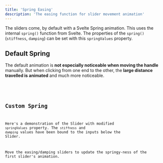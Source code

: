 ```yaml
---
title: 'Spring Easing'
description: 'The easing function for slider movement animation'
---
```







The sliders come, by default with a Svelte Spring animation. This uses the internal
`spring()` function from Svelte. The properties of the `spring()` (`stiffness`, `damping`)
can be set with this `springValues` property.


## Default Spring

The default animation is **not especially noticeable when moving the handle** manually. But when
clicking from one end to the other, the **large distance travelled is animated** and much
more noticeable.

<Demo name="The default spring" client:visible>
  <DefaultEasing client:visible />
  <Code slot="svelte" code={cleanImport(DefaultEasingRaw)} lang="svelte" />
</Demo>






## Custom Spring

Here's a demonstration of the Slider with modified `springValues` property. 
The `stiffness` and `damping` values have been bound to the inputs below the Slider.

Move the easing/damping sliders to update the springy-ness of the first slider's
animation.

<Demo name="Customised Spring Easing" client:visible>
  <VariableEasing client:visible />
</Demo>

<Demo name="Customised Spring Easing" client:visible>
  <Code slot="svelte" code="<RangeSlider springValues={{ stiffness: 0.15, damping: 0.4 }} />" lang="svelte" />
</Demo>
